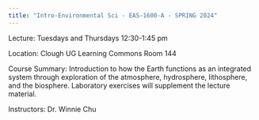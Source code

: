 ```yaml
---
title: "Intro-Environmental Sci - EAS-1600-A - SPRING 2024"
---
```


Lecture: Tuesdays and Thursdays 12:30-1:45 pm 

Location: Clough UG Learning Commons Room 144

Course Summary: Introduction to how the Earth functions as an integrated system through exploration of the atmosphere, hydrosphere, lithosphere, and the biosphere. Laboratory exercises will supplement the lecture material.

Instructors: Dr. Winnie Chu